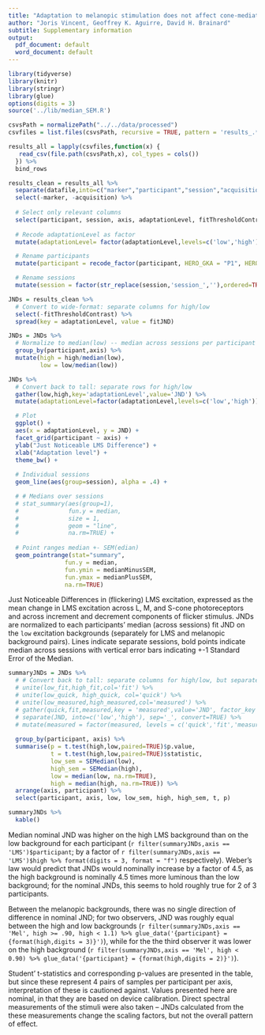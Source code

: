 ```yaml
---
title: "Adaptation to melanopic stimulation does not affect cone-mediated flicker sensitivity"
author: "Joris Vincent, Geoffrey K. Aguirre, David H. Brainard"
subtitle: Supplementary information
output:
  pdf_document: default
  word_document: default
---
```

```r
library(tidyverse)
library(knitr)
library(stringr)
library(glue)
options(digits = 3)
source('../lib/median_SEM.R')
```
```r
csvsPath = normalizePath("../../data/processed")
csvfiles = list.files(csvsPath, recursive = TRUE, pattern = 'results_.*.csv')

results_all = lapply(csvfiles,function(x) {
   read_csv(file.path(csvsPath,x), col_types = cols())
  }) %>%
  bind_rows
```
```r
results_clean = results_all %>%
  separate(datafile,into=c("marker","participant","session","acquisition"),sep="-") %>%
  select(-marker, -acquisition) %>%
  
  # Select only relevant columns
  select(participant, session, axis, adaptationLevel, fitThresholdContrast, fitJND) %>%
  
  # Recode adaptationLevel as factor
  mutate(adaptationLevel= factor(adaptationLevel,levels=c('low','high'))) %>%

  # Rename participants
  mutate(participant = recode_factor(participant, HERO_GKA = "P1", HERO_DHB = "P2", HERO_JXV = "P3")) %>%

  # Rename sessions
  mutate(session = factor(str_replace(session,'session_',''),ordered=TRUE))
```

```r
JNDs = results_clean %>%
  # Convert to wide-format: separate columns for high/low
  select(-fitThresholdContrast) %>%
  spread(key = adaptationLevel, value = fitJND)
```

```r
JNDs = JNDs %>%
  # Normalize to median(low) -- median across sessions per participant per axis
  group_by(participant,axis) %>%
  mutate(high = high/median(low),
         low = low/median(low))
```

```r
JNDs %>% 
  # Convert back to tall: separate rows for high/low
  gather(low,high,key='adaptationLevel',value='JND') %>%
  mutate(adaptationLevel=factor(adaptationLevel,levels=c('low','high'))) %>%

  # Plot
  ggplot() +
  aes(x = adaptationLevel, y = JND) +
  facet_grid(participant ~ axis) +
  ylab("Just Noticeable LMS Difference") +
  xlab("Adaptation level") +
  theme_bw() +
  
  # Individual sessions
  geom_line(aes(group=session), alpha = .4) +

  # # Medians over sessions
  # stat_summary(aes(group=1),
  #              fun.y = median,
  #              size = 1,
  #              geom = "line",
  #              na.rm=TRUE) +
  
  # Point ranges median +- SEM(edian)
  geom_pointrange(stat="summary",
                fun.y = median,
                fun.ymin = medianMinusSEM,
                fun.ymax = medianPlusSEM,
                na.rm=TRUE) 
```
Just Noticeable Differences in (flickering) LMS excitation, expressed as the mean change in LMS excitation across L, M, and S-cone photoreceptors and across increment and decrement components of flicker stimulus. JNDs are normalized to each participants' median (across sessions) fit JND on the `low` excitation backgrounds (separately for LMS and melanopic background pairs). Lines indicate separate sessions, bold points indicate median across sessions with vertical error bars indicating +-1 Standard Error of the Median.

```r
summaryJNDs = JNDs %>% 
  # # Convert back to tall: separate columns for high/low, but separate rows for quick/fit/measured
  # unite(low_fit,high_fit,col='fit') %>%
  # unite(low_quick, high_quick, col='quick') %>%
  # unite(low_measured,high_measured,col='measured') %>%
  # gather(quick,fit,measured,key = 'measured',value='JND', factor_key = FALSE) %>%
  # separate(JND, into=c('low','high'), sep='_', convert=TRUE) %>%
  # mutate(measured = factor(measured, levels = c('quick','fit','measured'))) %>%
  
  group_by(participant, axis) %>%
  summarise(p = t.test(high,low,paired=TRUE)$p.value,
            t = t.test(high,low,paired=TRUE)$statistic,
            low_sem = SEMedian(low),
            high_sem = SEMedian(high),
            low = median(low, na.rm=TRUE),
            high = median(high, na.rm=TRUE)) %>%
  arrange(axis, participant) %>%
  select(participant, axis, low, low_sem, high, high_sem, t, p)

summaryJNDs %>%
  kable()
```

Median nominal JND was higher on the high LMS background than on the low background for each participant (`r filter(summaryJNDs,axis == 'LMS')$participant`; by a factor of `r filter(summaryJNDs,axis == 'LMS')$high %>% format(digits = 3, format = "f")` respectively). Weber's law would predict that JNDs would nominally increase by a factor of 4.5, as the high background is nominally 4.5 times more luminous than the low background; for the nominal JNDs, this seems to hold roughly true for 2 of 3 participants.

Between the melanopic backgrounds, there was no single direction of difference in nominal JND; for two observers, JND was roughly equal between the high and low backgrounds (`r filter(summaryJNDs,axis == 'Mel', high >= .90, high < 1.1) %>% glue_data('{participant} = {format(high,digits = 3)}')`), while for the the third observer it was lower on the high background (`r filter(summaryJNDs,axis == 'Mel', high < 0.90) %>% glue_data('{participant} = {format(high,digits = 2)}')`).

Student' t-statistics and corresponding p-values are presented in the table, but since these represent 4 pairs of samples per participant per axis, interpretation of these is cautioned against. Values presented here are nominal, in that they are based on device calibration. Direct  spectral measurements of the stimuli were also taken -- JNDs calculated from the these measurements change the scaling factors, but not the overall pattern of effect.